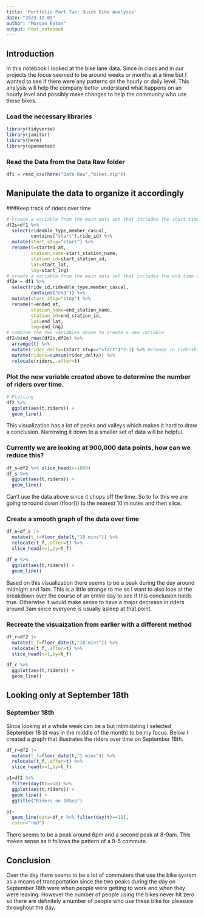 ```yaml
---
title: 'Portfolio Part Two: Quick Bike Analysis'
date: "2023-12-09"
author: "Morgan Eaton"
output: html_notebook
---
```


## Introduction

In this notebook I looked at the bike lane data. Since in class and in our projects the focus seemed to be around weeks or months at a time but I wanted to see if there were any patterns on the hourly or daily level. This analysis will help the company better understand what happens on an hourly level and possibly make changes to help the community who use these bikes. 

### Load the necessary libraries 

```r
library(tidyverse) 
library(janitor)
library(here)
library(openmeteo)
```


### Read the Data from the Data Raw folder
```r
df1 = read_csv(here("Data Raw","bikes.zip"))
```


## Manipulate the data to organize it accordingly

###Keep track of riders over time 
```r
# create a variable from the main data set that includes the start time of the riders
df2s=df1 %>% 
  select(rideable_type,member_casual,
         contains("start"),ride_id) %>% 
  mutate(start_stop="start") %>%
  rename(t=started_at,
         station_name=start_station_name,
         station_id=start_station_id,
         lat=start_lat,
         lng=start_lng)
# create a variable from the main data set that includes the end time of the riders
df2e = df1 %>%
  select(ride_id,rideable_type,member_casual,
         contains("end")) %>%
  mutate(start_stop="stop") %>%
  rename(t=ended_at,
         station_name=end_station_name,
         station_id=end_station_id,
         lat=end_lat,
         lng=end_lng)
# combine the two variables above to create a new variable 
df2=bind_rows(df2s,df2e) %>%
  arrange(t) %>%
  mutate(rider_delta=(start_stop=="start")*2-1) %>% #change in ridership 
  mutate(riders=cumsum(rider_delta)) %>%
  relocate(riders,.after=t)
```
 
 
### Plot the new variable created above to determine the number of riders over time.
```r
# Plotting 
df2 %>% 
  ggplot(aes(t,riders)) +
  geom_line()
```
 This visualization has a lot of peaks and valleys which makes it hard to draw a conclusion. Narrowing it down to a smaller set of data will be helpful. 
 

### Currently we are looking at 900,000 data points, how can we reduce this?
```r
df_s=df2 %>% slice_head(n=1000)
df_s %>% 
  ggplot(aes(t,riders)) +
  geom_line()

```
Can't use the data above since it chops off the time. So to fix this we are going to round down (floor()) to the nearest 10 minutes and then slice.

### Create a smooth graph of the data over time
```r
df_e=df_s |>
  mutate(t_f=floor_date(t,"10 mins")) %>%
  relocate(t_f,.after=t) %>%
  slice_head(n=1,by=t_f)

df_e %>% 
  ggplot(aes(t,riders)) +
  geom_line()
```
Based on this visualization there seems to be a peak during the day around midnight and 1am. This is a little strange to me so I want to also look at the breakdown over the course of an entire day to see if this conclusion holds true. Otherwise it would make sense to have a major decrease in riders around 3am since everyone is usually asleep at that point. 


### Recreate the visuaization from earlier with a different method
```r
df_r=df2 |>
  mutate(t_f=floor_date(t,"10 mins")) %>%
  relocate(t_f,.after=t) %>%
  slice_head(n=1,by=t_f)

df_r %>% 
  ggplot(aes(t,riders)) +
  geom_line()
```

## Looking only at September 18th

### September 18th

Since looking at a whole week can be a but intimidating I selected September 18 (it was in the middle of the month) to be my focus. Below I created a graph that illustrates the riders over time on September 18th. 

```r
df_r=df2 |>
  mutate(t_f=floor_date(t,"1 mins")) %>%
  relocate(t_f,.after=t) %>%
  slice_head(n=1,by=t_f)

p1=df2 %>% 
  filter(day(t)==18) %>%
  ggplot(aes(t,riders)) +
  geom_line() +
  ggtitle("Riders on 18Sep")

p1+
  geom_line(data=df_r %>% filter(day(t)==18),
  color="red")
```
There seems to be a peak around 6pm and a second peak at 8-9am. This makes sense as it follows the pattern of a 9-5 commute. 


## Conclusion

Over the day there seems to be a lot of commuters that use the bike system as a means of transportation since the two peaks during the day on September 18th were when people were getting to work and when they were leaving. However the number of people using the bikes never hit zero so there are definitely a number of people who use these bike for pleasure throughout the day.

